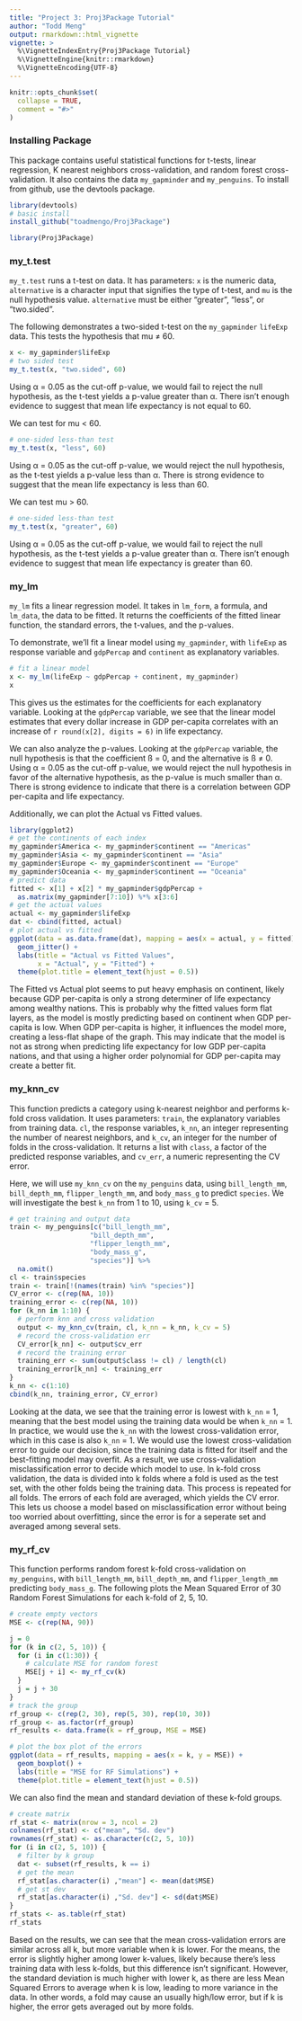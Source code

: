 ```yaml
---
title: "Project 3: Proj3Package Tutorial"
author: "Todd Meng"
output: rmarkdown::html_vignette
vignette: >
  %\VignetteIndexEntry{Proj3Package Tutorial}
  %\VignetteEngine{knitr::rmarkdown}
  %\VignetteEncoding{UTF-8}
---
```


```r
knitr::opts_chunk$set(
  collapse = TRUE,
  comment = "#>"
)
```

### Installing Package

This package contains useful statistical functions for t-tests, linear regression, K nearest neighbors cross-validation, and random forest cross-validation. It also contains the data `my_gapminder` and `my_penguins`. To install from github, use the devtools package.

```r
library(devtools)
# basic install
install_github("toadmengo/Proj3Package")
```

```r
library(Proj3Package)
```

### my_t.test

`my_t.test` runs a t-test on data. It has parameters: `x` is the numeric data, `alternative` is a character input that signifies the type of t-test, and `mu` is the null hypothesis value. `alternative` must be either "greater", "less", or "two.sided". 

The following demonstrates a two-sided t-test on the `my_gapminder` `lifeExp` data. 
This tests the hypothesis that mu ≠ 60.

```r
x <- my_gapminder$lifeExp
# two sided test
my_t.test(x, "two.sided", 60)
```

Using α = 0.05 as the cut-off p-value, we would fail to reject the null hypothesis, as the t-test yields a p-value greater than α. There isn't enough evidence to suggest that mean life expectancy is not equal to 60.

We can test for mu < 60.

```r
# one-sided less-than test
my_t.test(x, "less", 60)
```

Using α = 0.05 as the cut-off p-value, we would reject the null hypothesis, as the t-test yields a p-value less than α. There is strong evidence to suggest that the mean life expectancy is less than 60.

We can test mu > 60.

```r
# one-sided less-than test
my_t.test(x, "greater", 60)
```

Using α = 0.05 as the cut-off p-value, we would fail to reject the null hypothesis, as the t-test yields a p-value greater than α. There isn't enough evidence to suggest that mean life expectancy is greater than 60.

### my_lm

`my_lm` fits a linear regression model. It takes in `lm_form`, a formula, and `lm_data`, the data to be fitted. It returns the coefficients of the fitted linear function, the standard errors, the t-values, and the p-values.

To demonstrate, we'll fit a linear model using `my_gapminder`, with `lifeExp` as response variable and `gdpPercap` and `continent` as explanatory variables.

```r
# fit a linear model
x <- my_lm(lifeExp ~ gdpPercap + continent, my_gapminder)
x
```

This gives us the estimates for the coefficients for each explanatory variable. Looking at the `gdpPercap` variable, we see that the linear model estimates that every dollar increase in GDP per-capita correlates with an increase of `r round(x[2], digits = 6)` in life expectancy.

We can also analyze the p-values. Looking at the `gdpPercap` variable, the null hypothesis is that the coefficient ß = 0, and the alternative is ß ≠ 0. Using α = 0.05 as the cut-off p-value, we would reject the null hypothesis in favor of the alternative hypothesis, as the p-value is much smaller than α. There is strong evidence to indicate that there is a correlation between GDP per-capita and life expectancy.

Additionally, we can plot the Actual vs Fitted values.

```r
library(ggplot2)
# get the continents of each index
my_gapminder$America <- my_gapminder$continent == "Americas"
my_gapminder$Asia <- my_gapminder$continent == "Asia"
my_gapminder$Europe <- my_gapminder$continent == "Europe"
my_gapminder$Oceania <- my_gapminder$continent == "Oceania"
# predict data
fitted <- x[1] + x[2] * my_gapminder$gdpPercap + 
  as.matrix(my_gapminder[7:10]) %*% x[3:6]
# get the actual values
actual <- my_gapminder$lifeExp
dat <- cbind(fitted, actual)
# plot actual vs fitted
ggplot(data = as.data.frame(dat), mapping = aes(x = actual, y = fitted)) +
  geom_jitter() + 
  labs(title = "Actual vs Fitted Values", 
       x = "Actual", y = "Fitted") +
  theme(plot.title = element_text(hjust = 0.5))
```

The Fitted vs Actual plot seems to put heavy emphasis on continent, likely because GDP per-capita is only a strong determiner of life expectancy among wealthy nations. This is probably why the fitted values form flat layers, as the model is mostly predicting based on continent when GDP per-capita is low. When GDP per-capita is higher, it influences the model more, creating a less-flat shape of the graph. This may indicate that the model is not as strong when predicting life expectancy for low GDP per-capita nations, and that using a higher order polynomial for GDP per-capita may create a better fit.

### my_knn_cv

This function predicts a category using k-nearest neighbor and performs k-fold cross validation. It uses parameters: `train`, the explanatory variables from training data. `cl`, the response variables, `k_nn`, an integer representing the number of nearest neighbors, and `k_cv`, an integer for the number of folds in the cross-validation. It returns a list with `class`, a factor of the predicted response variables, and `cv_err`, a numeric representing the CV error.

Here, we will use `my_knn_cv` on the `my_penguins` data, using `bill_length_mm`, `bill_depth_mm`, `flipper_length_mm`, and `body_mass_g` to predict `species`. We will investigate the best `k_nn` from 1 to 10, using `k_cv` = 5.

```r
# get training and output data
train <- my_penguins[c("bill_length_mm", 
                    "bill_depth_mm", 
                    "flipper_length_mm", 
                    "body_mass_g",
                    "species")] %>%
  na.omit()
cl <- train$species
train <- train[!(names(train) %in% "species")]
CV_error <- c(rep(NA, 10))
training_error <- c(rep(NA, 10))
for (k_nn in 1:10) {
  # perform knn and cross validation
  output <- my_knn_cv(train, cl, k_nn = k_nn, k_cv = 5)
  # record the cross-validation err
  CV_error[k_nn] <- output$cv_err
  # record the training error
  training_err <- sum(output$class != cl) / length(cl)
  training_error[k_nn] <- training_err
}
k_nn <- c(1:10)
cbind(k_nn, training_error, CV_error)

```

Looking at the data, we see that the training error is lowest with `k_nn` = 1, meaning that the best model using
the training data would be when `k_nn` = 1. In practice, we would use the `k_nn` with the lowest cross-validation error, which in this case is also `k_nn` = 1. We would use the lowest cross-validation error to guide our decision, since the training data is fitted for itself and the best-fitting model may overfit. As a result, we use cross-validation misclassification error to decide which model to use. In k-fold cross validation, the data is divided into k folds where a fold is used as the test set, with the other folds being the training data. This process is repeated for all folds. The errors of each fold are averaged, which yields the CV error. This lets us choose a model based on misclassification error without being too worried about overfitting, since the error is for a seperate set and averaged among several sets.

### my_rf_cv

This function performs random forest k-fold cross-validation on `my_penguins`, with `bill_length_mm`, `bill_depth_mm`, and `flipper_length_mm` predicting `body_mass_g`. The following plots the Mean Squared Error of 30 Random Forest Simulations for each k-fold of 2, 5, 10.

```r
# create empty vectors
MSE <- c(rep(NA, 90))

j = 0
for (k in c(2, 5, 10)) {
  for (i in c(1:30)) {
    # calculate MSE for random forest
    MSE[j + i] <- my_rf_cv(k)
  }
  j = j + 30
}
# track the group
rf_group <- c(rep(2, 30), rep(5, 30), rep(10, 30))
rf_group <- as.factor(rf_group)
rf_results <- data.frame(k = rf_group, MSE = MSE)

# plot the box plot of the errors
ggplot(data = rf_results, mapping = aes(x = k, y = MSE)) +
  geom_boxplot() +
  labs(title = "MSE for RF Simulations") +
  theme(plot.title = element_text(hjust = 0.5))

```

We can also find the mean and standard deviation of these k-fold groups.

```r
# create matrix
rf_stat <- matrix(nrow = 3, ncol = 2)
colnames(rf_stat) <- c("mean", "Sd. dev")
rownames(rf_stat) <- as.character(c(2, 5, 10))
for (i in c(2, 5, 10)) {
  # filter by k group
  dat <- subset(rf_results, k == i)
  # get the mean
  rf_stat[as.character(i) ,"mean"] <- mean(dat$MSE)
  # get st dev
  rf_stat[as.character(i) ,"Sd. dev"] <- sd(dat$MSE)
}
rf_stats <- as.table(rf_stat)
rf_stats
```

Based on the results, we can see that the mean cross-validation errors are similar across all k, but more variable when k is lower. For the means, the error is slightly higher among lower k-values, likely because there's less training data with less k-folds, but this difference isn't significant. However, the standard deviation is much higher with lower k, as there are less Mean Squared Errors to average when k is low, leading to more variance in the data. In other words, a fold may cause an usually high/low error, but if k is higher, the error gets averaged out by more folds.

